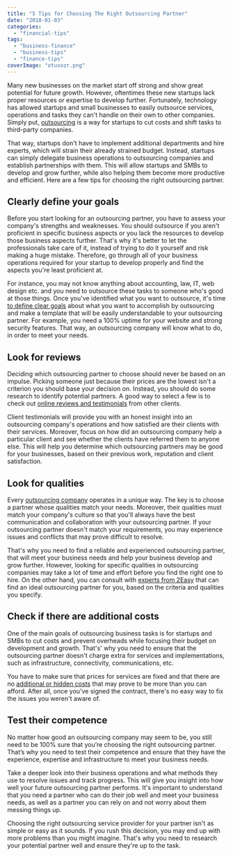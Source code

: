 ```yaml
---
title: "5 Tips for Choosing The Right Outsourcing Partner"
date: "2018-01-03"
categories: 
  - "financial-tips"
tags: 
  - "business-finance"
  - "business-tips"
  - "finance-tips"
coverImage: "otusozr.png"
---
```


Many new businesses on the market start off strong and show great potential for future growth. However, oftentimes these new startups lack proper resources or expertise to develop further. Fortunately, technology has allowed startups and small businesses to easily outsource services, operations and tasks they can't handle on their own to other companies. Simply put, [outsourcing](https://www.thebalance.com/what-is-outsourcing-2533662) is a way for startups to cut costs and shift tasks to third-party companies.

That way, startups don't have to implement additional departments and hire experts, which will strain their already strained budget. Instead, startups can simply delegate business operations to outsourcing companies and establish partnerships with them. This will allow startups and SMBs to develop and grow further, while also helping them become more productive and efficient. Here are a few tips for choosing the right outsourcing partner.

## Clearly define your goals

Before you start looking for an outsourcing partner, you have to assess your company's strengths and weaknesses. You should outsource if you aren't proficient in specific business aspects or you lack the resources to develop those business aspects further. That's why it's better to let the professionals take care of it, instead of trying to do it yourself and risk making a huge mistake. Therefore, go through all of your business operations required for your startup to develop properly and find the aspects you're least proficient at.

For instance, you may not know anything about accounting, law, IT, web design etc. and you need to outsource these tasks to someone who's good at those things. Once you've identified what you want to outsource, it's time [to define clear goals](https://www.forbes.com/sites/chuckcohn/2015/03/19/strategic-ways-to-outsource-and-when-to-do-it/#5764f4402fcb) about what you want to accomplish by outsourcing and make a template that will be easily understandable to your outsourcing partner. For example, you need a 100% uptime for your website and strong security features. That way, an outsourcing company will know what to do, in order to meet your needs.

## Look for reviews

Deciding which outsourcing partner to choose should never be based on an impulse. Picking someone just because their prices are the lowest isn't a criterion you should base your decision on. Instead, you should do some research to identify potential partners. A good way to select a few is to check out [online reviews and testimonials](https://searchengineland.com/88-consumers-trust-online-reviews-much-personal-recommendations-195803) from other clients.

Client testimonials will provide you with an honest insight into an outsourcing company's operations and how satisfied are their clients with their services. Moreover, focus on how did an outsourcing company help a particular client and see whether the clients have referred them to anyone else. This will help you determine which outsourcing partners may be good for your businesses, based on their previous work, reputation and client satisfaction.

## Look for qualities

Every [outsourcing company](http://imperiumapps.com) operates in a unique way. The key is to choose a partner whose qualities match your needs. Moreover, their qualities must match your company's culture so that you'll always have the best communication and collaboration with your outsourcing partner. If your outsourcing partner doesn't match your requirements, you may experience issues and conflicts that may prove difficult to resolve.

That's why you need to find a reliable and experienced outsourcing partner, that will meet your business needs and help your business develop and grow further. However, looking for specific qualities in outsourcing companies may take a lot of time and effort before you find the right one to hire. On the other hand, you can consult with [experts from 2Easy](https://www.2easy.com.hk/) that can find an ideal outsourcing partner for you, based on the criteria and qualities you specify.

## Check if there are additional costs

One of the main goals of outsourcing business tasks is for startups and SMBs to cut costs and prevent overheads while focusing their budget on development and growth. That's' why you need to ensure that the outsourcing partner doesn't charge extra for services and implementations, such as infrastructure, connectivity, communications, etc.

You have to make sure that prices for services are fixed and that there are no [additional or hidden costs](https://www.forbes.com/sites/forbesinsights/2013/03/29/the-hidden-costs-of-outsourcing/#7e4e8f1c71c7) that may prove to be more than you can afford. After all, once you've signed the contract, there's no easy way to fix the issues you weren't aware of.

## Test their competence

No matter how good an outsourcing company may seem to be, you still need to be 100% sure that you’re choosing the right outsourcing partner. That’s why you need to test their competence and ensure that they have the experience, expertise and infrastructure to meet your business needs.

Take a deeper look into their business operations and what methods they use to resolve issues and track progress. This will give you insight into how well your future outsourcing partner performs. It's important to understand that you need a partner who can do their job well and meet your business needs, as well as a partner you can rely on and not worry about them messing things up.

Choosing the right outsourcing service provider for your partner isn't as simple or easy as it sounds. If you rush this decision, you may end up with more problems than you might imagine. That's why you need to research your potential partner well and ensure they're up to the task.
